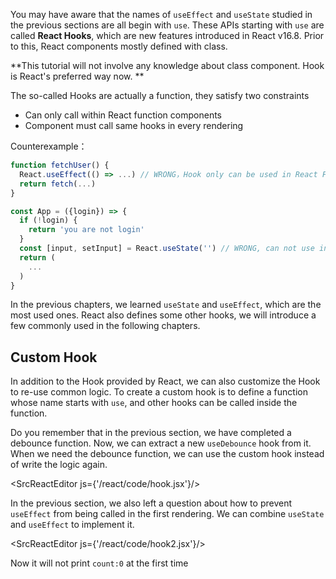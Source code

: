 
You may have aware that the names of `useEffect` and `useState` studied in the previous sections are all begin with `use`.
These APIs starting with `use` are called **React Hooks**, which are new features introduced in React v16.8.
Prior to this, React components mostly defined with class.

**This tutorial will not involve any knowledge about class component. Hook is React's preferred way now. **

The so-called Hooks are actually a function, they satisfy two constraints

- Can only call within React function components
- Component must call same hooks in every rendering

Counterexample：

```jsx
function fetchUser() {
  React.useEffect(() => ...) // WRONG，Hook only can be used in React Function Component
  return fetch(...)
}

const App = ({login}) => {
  if (!login) {
    return 'you are not login'
  }
  const [input, setInput] = React.useState('') // WRONG, can not use in branch, or it will be diffrent in two renderings
  return (
    ...
  )
}
```

In the previous chapters, we learned `useState` and `useEffect`, which are the most used ones.
React also defines some other hooks, we will introduce a few commonly used in the following chapters.

## Custom Hook

In addition to the Hook provided by React, we can also customize the Hook to re-use common logic.
To create a custom hook is to define a function whose name starts with `use`, and other hooks can be called inside the function.

Do you remember that in the previous section, we have completed a debounce function.
Now, we can extract a new `useDebounce` hook from it.
When we need the debounce function, we can use the custom hook instead of write the logic again.

<SrcReactEditor js={'/react/code/hook.jsx'}/>

In the previous section, we also left a question about how to prevent `useEffect` from being called in the first rendering.
We can combine `useState` and `useEffect` to implement it.

<SrcReactEditor js={'/react/code/hook2.jsx'}/>

Now it will not print `count:0` at the first time
